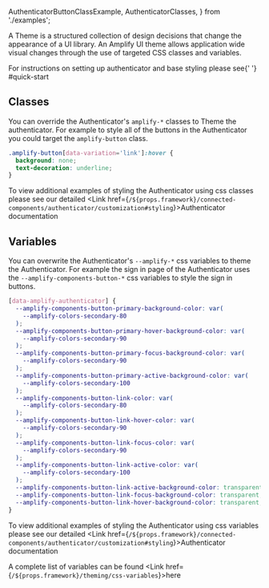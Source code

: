   AuthenticatorButtonClassExample,
  AuthenticatorClasses,
} from './examples';

A Theme is a structured collection of design decisions that change the appearance of a UI library. An Amplify UI theme allows application wide visual changes through the use of targeted CSS classes and variables.

<Alert role="none" variation="info">
  For instructions on setting up authenticator and base styling please see{' '}
  <Link href={`/${props.framework}/connected-components/authenticator#quick-start`}>
    #quick-start
  </Link>
</Alert>

## Classes

You can override the Authenticator's `amplify-*` classes to Theme the authenticator. For example to style all of the buttons in the Authenticator you could target the `amplify-button` class.

<Example className="authenticator-theme-class-example">
  <AuthenticatorButtonClassExample />

  <ExampleCode>

```css
.amplify-button[data-variation='link']:hover {
  background: none;
  text-decoration: underline;
}
```

  </ExampleCode>
</Example>

To view additional examples of styling the Authenticator using css classes please see our detailed <Link href={`/${props.framework}/connected-components/authenticator/customization#styling`}>Authenticator</Link> documentation

<AuthenticatorClasses />

## Variables

You can overwrite the Authenticator's `--amplify-*` css variables to theme the Authenticator. For example the sign in page of the Authenticator uses the `--amplify-components-button-*` css variables to style the sign in buttons.

<Example className="authenticator-theme-variable-example">
  <AuthenticatorButtonClassExample />

  <ExampleCode>

```css
[data-amplify-authenticator] {
  --amplify-components-button-primary-background-color: var(
    --amplify-colors-secondary-80
  );
  --amplify-components-button-primary-hover-background-color: var(
    --amplify-colors-secondary-90
  );
  --amplify-components-button-primary-focus-background-color: var(
    --amplify-colors-secondary-90
  );
  --amplify-components-button-primary-active-background-color: var(
    --amplify-colors-secondary-100
  );
  --amplify-components-button-link-color: var(
    --amplify-colors-secondary-80
  );
  --amplify-components-button-link-hover-color: var(
    --amplify-colors-secondary-90
  );
  --amplify-components-button-link-focus-color: var(
    --amplify-colors-secondary-90
  );
  --amplify-components-button-link-active-color: var(
    --amplify-colors-secondary-100
  );
  --amplify-components-button-link-active-background-color: transparent;
  --amplify-components-button-link-focus-background-color: transparent;
  --amplify-components-button-link-hover-background-color: transparent;
}
```

  </ExampleCode>
</Example>

To view additional examples of styling the Authenticator using css variables please see our detailed <Link href={`/${props.framework}/connected-components/authenticator/customization#styling`}>Authenticator</Link> documentation

A complete list of variables can be found <Link href={`/${props.framework}/theming/css-variables`}>here</Link>
